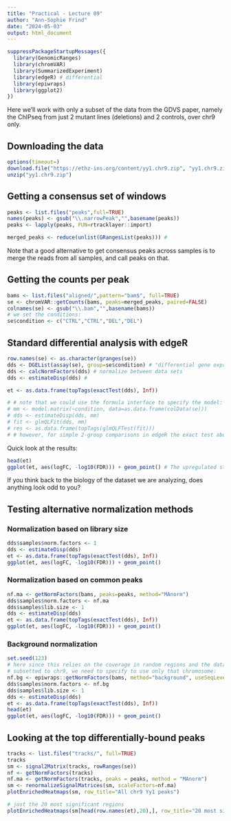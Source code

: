 ```yaml
---
title: "Practical - Lecture 09"
author: "Ann-Sophie Frind"
date: "2024-05-03"
output: html_document
---
```


```r
suppressPackageStartupMessages({
  library(GenomicRanges)
  library(chromVAR)
  library(SummarizedExperiment)
  library(edgeR) # differential 
  library(epiwraps)
  library(ggplot2)
})
```


Here we'll work with only a subset of the data from the GDVS paper, namely the ChIPseq from just 2 mutant lines (deletions) and 2 controls, over chr9 only.

## Downloading the data

```r
options(timeout=)
download.file("https://ethz-ins.org/content/yy1.chr9.zip", "yy1.chr9.zip", mode="wb")
unzip("yy1.chr9.zip")
```


## Getting a consensus set of windows

```r
peaks <- list.files("peaks",full=TRUE)
names(peaks) <- gsub("\\.narrowPeak","",basename(peaks))
peaks <- lapply(peaks, FUN=rtracklayer::import)

merged_peaks <- reduce(unlist(GRangesList(peaks))) # 
```

Note that a good alternative to get consensus peaks across samples is to merge the reads from all samples, and call peaks on that.

## Getting the counts per peak

```r
bams <- list.files("aligned/",pattern="bam$", full=TRUE)
se <- chromVAR::getCounts(bams, peaks=merged_peaks, paired=FALSE)
colnames(se) <- gsub("\\.bam","",basename(bams))
# we set the conditions:
se$condition <- c("CTRL","CTRL","DEL","DEL")
```

## Standard differential analysis with edgeR

```r
row.names(se) <- as.character(granges(se))
dds <- DGEList(assay(se), group=se$condition) # "differential gene expressioin list"
dds <- calcNormFactors(dds) # normalize between data sets
dds <- estimateDisp(dds) # 

et <- as.data.frame(topTags(exactTest(dds), Inf))

# # note that we could use the formula interface to specify the model:
# mm <- model.matrix(~condition, data=as.data.frame(colData(se)))
# dds <- estimateDisp(dds, mm)
# fit <- glmQLFit(dds, mm)
# res <- as.data.frame(topTags(glmQLFTest(fit)))
# # however, for simple 2-group comparisons in edgeR the exact test above is normally a tiny bit more accurate
```

Quick look at the results:

```r
head(et)
ggplot(et, aes(logFC, -log10(FDR))) + geom_point() # The upregulated stuff is an artefact of the normalization
```

If you think back to the biology of the dataset we are analyzing, does anything look odd to you?







## Testing alternative normalization methods

### Normalization based on library size

```r
dds$samples$norm.factors <- 1
dds <- estimateDisp(dds)
et <- as.data.frame(topTags(exactTest(dds), Inf))
ggplot(et, aes(logFC, -log10(FDR))) + geom_point()
```

### Normalization based on common peaks

```r
nf.ma <- getNormFactors(bams, peaks=peaks, method="MAnorm")
dds$samples$norm.factors <- nf.ma
dds$samples$lib.size <- 1
dds <- estimateDisp(dds)
et <- as.data.frame(topTags(exactTest(dds), Inf))
ggplot(et, aes(logFC, -log10(FDR))) + geom_point()
```

### Background normalization

```r
set.seed(123)
# here since this relies on the coverage in random regions and the data has been
# subsetted to chr9, we need to specify to use only that chromosome:
nf.bg <- epiwraps::getNormFactors(bams, method="background", useSeqLevels = "9") # chromosome 9
dds$samples$norm.factors <- nf.bg
dds$samples$lib.size <- 1
dds <- estimateDisp(dds)
et <- as.data.frame(topTags(exactTest(dds), Inf))
head(et)
ggplot(et, aes(logFC, -log10(FDR))) + geom_point()
```


## Looking at the top differentially-bound peaks

```r
tracks <- list.files("tracks/", full=TRUE)
tracks
sm <- signal2Matrix(tracks, rowRanges(se))
nf <- getNormFactors(tracks)
nf.ma <- getNormFactors(tracks, peaks = peaks, method = "MAnorm")
sm <- renormalizeSignalMatrices(sm, scaleFactors=nf.ma)
plotEnrichedHeatmaps(sm, row_title="All chr9 Yy1 peaks")

# just the 20 most significant regions
plotEnrichedHeatmaps(sm[head(row.names(et),20),], row_title="20 most significantly changing peaks")
```